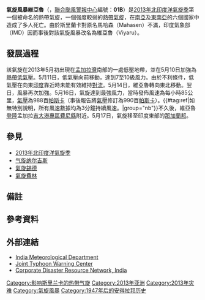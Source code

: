 {{Infobox Hurricane
| Name=氣旋風暴維亞魯<br>{{lang|en|Cyclonic Storm Viyaru}}
| Type=熱帶風暴
| Year=2013
| Basin=NIO
| Image location=Mahasen May 13 2013 0755Z.jpg
| Image name=5月13日，在孟加拉灣上空的氣旋風暴維亞魯
| Formed= {{Start date|2013|05|10}}
| Dissipated={{End date|2013|05|17}}
| 3-min winds=45
| 1-min winds=45
| Pressure=990
| Areas=
{{Flatlist|
* [[印度尼西亞|印度尼西亞]]
* [[斯里蘭卡|斯里蘭卡]]
* [[印度|印度]]
* [[泰國|泰國]]
* [[緬甸|緬甸]]
* [[孟加拉|孟加拉]]
}}
| Fatalities=共107人，6人失蹤
| Damagespre=至少
| Damages=5.14
| Hurricane season=[[2013年北印度洋氣旋季|2013年北印度洋氣旋季]]
}}
'''氣旋風暴維亞魯'''（{{lang-en|'''Cyclone Storm Viyaru'''}}，[[聯合颱風警報中心|聯合颱風警報中心]]編號：'''01B'''）是[[2013年北印度洋氣旋季|2013年北印度洋氣旋季]]第一個被命名的熱帶氣旋，一個強度較弱的[[熱帶氣旋|熱帶氣旋]]，在[[南亞|南亞]]及[[東南亞|東南亞]]的六個國家中造成了多人死亡。由於斯里蘭卡對原名馬哈森（Mahasen）不滿，印度氣象部（IMD）因而事後對該氣旋風暴改名為維亞魯（Viyaru）。

==發展過程==
{{storm path|Viyaru_2013_track.png}}
該氣旋在2013年5月初出現在[[孟加拉灣|孟加拉灣]]南部的一處低壓地帶，並在5月10日加強為[[熱帶低氣壓|熱帶低氣壓]]。5月11日，低氣壓向前移動，達到7至10級風力。由於不利條件，低氣壓在向東[[印度|印度]]靠近時未能有效維持[[大氣對流|對流]]。5月14日，維亞魯轉向東北移動。翌日，風暴再次加強。5月16日，氣旋達到最強風力，當時發佈風速為每小時85公里，[[氣壓|氣壓]]為988百[[帕斯卡|帕斯卡]]（事後報告將[[氣壓|氣壓]]修訂為990百[[帕斯卡|帕斯卡]]）。{{#tag:ref|如無特別說明，所有風速數據均為3分鐘持續風速。|group="nb"}}不久後，維亞魯[[登陸_(氣象學)|登陸]]孟加拉[[吉大港專區|吉大港專區]][[費尼縣|費尼縣]]{{link-en|索納加濟|Sonagazi Upazila}}附近。5月17日，氣旋移至印度東部的[[那加蘭邦|那加蘭邦]]。

==參見==
{{Portal|熱帶氣旋}}
*[[2013年北印度洋氣旋季|2013年北印度洋氣旋季]]
*[[气旋纳尔吉斯|气旋纳尔吉斯]]
*[[氣旋錫德|氣旋錫德]]
*[[氣旋費林|氣旋費林]]

==備註==
{{Reflist|group=nb}}

==參考資料==
{{Reflist|2}}

==外部連結==
{{Commonscat|Cyclone Viyaru}}
* [https://web.archive.org/web/20150517005046/http://www.imd.gov.in/section/nhac/dynamic/cyclone.htm India Meteorological Department]
* [http://www.usno.navy.mil/JTWC/ Joint Typhoon Warning Center] {{Wayback|url=http://www.usno.navy.mil/JTWC/ |date=20150809201922 }}
* [https://web.archive.org/web/20121105042435/http://www.cdrn.org.in/ Corporate Disaster Resource Network, India]

{{2013 North Indian Ocean cyclone season buttons}}

[[Category:影响斯里兰卡的热带气旋|Category:影响斯里兰卡的热带气旋]]
[[Category:2013年亚洲|Category:2013年亚洲]]
[[Category:2013年灾难|Category:2013年灾难]]
[[Category:氣旋風暴|Category:氣旋風暴]]
[[Category:1947年后的安得拉邦历史|Category:1947年后的安得拉邦历史]]